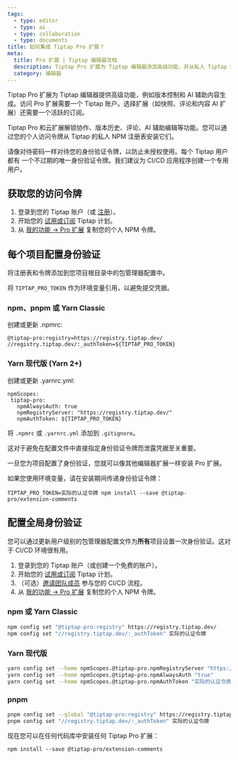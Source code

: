 ```yaml
---
tags:
  - type: editor
  - type: ai
  - type: collaboration
  - type: documents
title: 如何集成 Tiptap Pro 扩展？
meta:
  title: Pro 扩展 | Tiptap 编辑器文档
  description: Tiptap Pro 扩展为 Tiptap 编辑器添加高级功能，并从私人 Tiptap NPM 注册表安装。
  category: 编辑器
---
```



Tiptap Pro 扩展为 Tiptap 编辑器提供高级功能，例如版本控制和 AI 辅助内容生成。访问 Pro 扩展需要一个 Tiptap 账户。选择扩展（如快照、评论和内容 AI 扩展）还需要一个活跃的订阅。

Tiptap Pro 和云扩展解锁协作、版本历史、评论、AI 辅助编辑等功能。您可以通过您的个人访问令牌从 Tiptap 的私人 NPM 注册表安装它们。

<Callout title="安全警告" variant="warning">
  请像对待密码一样对待您的身份验证令牌，以防止未授权使用。每个 Tiptap 用户都有
  一个不过期的唯一身份验证令牌。我们建议为
  CI/CD 应用程序创建一个专用用户。
</Callout>

## 获取您的访问令牌

1. 登录到您的 Tiptap 账户（或 [注册](https://cloud.tiptap.dev/register)）。
2. 开始您的 [试用或订阅](https://cloud.tiptap.dev/v2/billing) Tiptap 计划。
3. 从 [我的功能 → Pro 扩展](https://cloud.tiptap.dev/v2/features/pro-extensions) 复制您的个人 NPM 令牌。

## 每个项目配置身份验证

将注册表和令牌添加到您项目根目录中的包管理器配置中。

<Callout title="提示" variant="info">将 `TIPTAP_PRO_TOKEN` 作为环境变量引用，以避免提交凭据。</Callout>

### npm、pnpm 或 Yarn Classic

创建或更新 .npmrc:

```
@tiptap-pro:registry=https://registry.tiptap.dev/
//registry.tiptap.dev/:_authToken=${TIPTAP_PRO_TOKEN}
```

### Yarn 现代版 (Yarn 2+)

创建或更新 .yarnrc.yml:

```
npmScopes:
 tiptap-pro:
   npmAlwaysAuth: true
   npmRegistryServer: "https://registry.tiptap.dev/"
   npmAuthToken: ${TIPTAP_PRO_TOKEN}
```

将 `.npmrc` 或 `.yarnrc.yml` 添加到 `.gitignore`。

<Callout title="警告" variant="hint">
  这对于避免在配置文件中直接指定身份验证令牌而泄露凭据至关重要。
</Callout>

一旦您为项目配置了身份验证，您就可以像其他编辑器扩展一样安装 Pro 扩展。

如果您使用环境变量，请在安装期间传递身份验证令牌：

```
TIPTAP_PRO_TOKEN=实际的认证令牌 npm install --save @tiptap-pro/extension-comments
```

## 配置全局身份验证

您可以通过更新用户级别的包管理器配置文件为**所有**项目设置一次身份验证。这对于 CI/CD 环境很有用。

1. 登录到您的 Tiptap 账户（或创建一个免费的账户）。
2. 开始您的 [试用或订阅](https://cloud.tiptap.dev/v2/billing) Tiptap 计划。
3. （可选）[邀请团队成员](https://cloud.tiptap.dev/v2/team/members) 参与您的 CI/CD 流程。
4. 从 [我的功能 → Pro 扩展](https://cloud.tiptap.dev/v2/features/pro-extensions) 复制您的个人 NPM 令牌。

### npm 或 Yarn Classic

```bash
npm config set "@tiptap-pro:registry" https://registry.tiptap.dev/
npm config set "//registry.tiptap.dev/:_authToken" 实际的认证令牌
```

### Yarn 现代版

```bash
yarn config set --home npmScopes.@tiptap-pro.npmRegistryServer "https://registry.tiptap.dev/"
yarn config set --home npmScopes.@tiptap-pro.npmAlwaysAuth "true"
yarn config set --home npmScopes.@tiptap-pro.npmAuthToken "实际的认证令牌"
```

### pnpm

```bash
pnpm config set --global "@tiptap-pro:registry" https://registry.tiptap.dev/
pnpm config set "//registry.tiptap.dev/:_authToken" 实际的认证令牌
```

现在您可以在任何代码库中安装任何 Tiptap Pro 扩展：

```
npm install --save @tiptap-pro/extension-comments
```